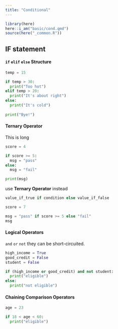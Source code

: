 ```yaml
---
title: "Conditional"
---
```


```r
library(here)
here::i_am("basic/cond.qmd")
source(here("_common.R"))
```

## IF statement

#### `if` `elif` `else` Structure

```python
temp = 15

if temp > 30:
  print("Too hot")
elif temp > 20:
  print("It's about right")
else:
  print("It's cold")
  
print("Bye!")
```

#### Ternary Operator

This is long

```python
score = 4

if score >= 5:
  msg = "pass"
else:
  msg = "fail"

print(msg)
```


use **Ternary Operator** instead

```python
value_if_true if condition else value_if_false
```


```python
score = 7

msg = "pass" if score >= 5 else "fail"
msg
```

#### Logical Operators

`and` `or` `not` they can be short-circuited.

```python
high_income = True
good_credit = False
student = False

if (high_income or good_credit) and not student:
  print("eligible")
else:
  print("not eligible")
```

#### Chaining Comparison Operators


```python
age = 23

if 18 < age < 60:
  print("eligible")
```

